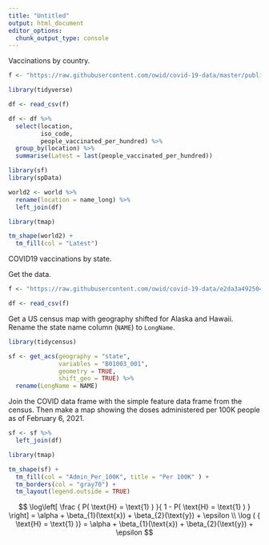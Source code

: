 ```yaml
---
title: "Untitled"
output: html_document
editor_options: 
  chunk_output_type: console
---
```


Vaccinations by country.
```r
f <- "https://raw.githubusercontent.com/owid/covid-19-data/master/public/data/vaccinations/vaccinations.csv"

library(tidyverse)

df <- read_csv(f)

df <- df %>% 
  select(location,
         iso_code,
         people_vaccinated_per_hundred) %>%
  group_by(location) %>%
  summarise(Latest = last(people_vaccinated_per_hundred))
```

```r
library(sf)
library(spData)

world2 <- world %>%
  rename(location = name_long) %>%
  left_join(df)

library(tmap)

tm_shape(world2) +
  tm_fill(col = "Latest")
```

COVID19 vaccinations by state.

Get the data.
```r
f <- "https://raw.githubusercontent.com/owid/covid-19-data/e2da3a49250481a8a22f993ee5c3731111ba6958/scripts/scripts/vaccinations/us_states/input/cdc_data_2021-02-06.csv"

df <- read_csv(f) 
```

Get a US census map with geography shifted for Alaska and Hawaii. Rename the state name column (`NAME`) to `LongName`.
```r
library(tidycensus)

sf <- get_acs(geography = "state",
              variables = "B01003_001",
              geometry = TRUE,
              shift_geo = TRUE) %>%
  rename(LongName = NAME)
```

Join the COVID data frame with the simple feature data frame from the census. Then make a map showing the doses administered per 100K people as of February 6, 2021.
```r
sf <- sf %>%
  left_join(df)

library(tmap)

tm_shape(sf) +
  tm_fill(col = "Admin_Per_100K", title = "Per 100K" ) +
  tm_borders(col = "gray70") +
  tm_layout(legend.outside = TRUE)
```








$$
\log\left[ \frac { P( \text{H} = \text{1} ) }{ 1 - P( \text{H} = \text{1} ) } \right] = \alpha + \beta_{1}(\text{x}) + \beta_{2}(\text{y}) + \epsilon \\ \log ( { \text{H} = \text{1} )}  = \alpha + \beta_{1}(\text{x}) + \beta_{2}(\text{y}) + \epsilon
$$
